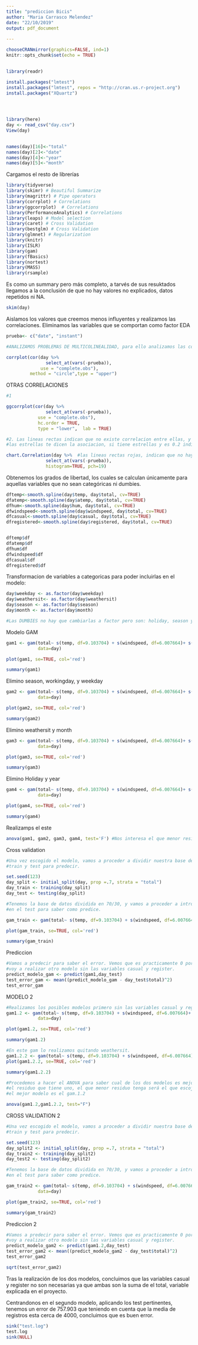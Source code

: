 ```yaml
---
title: "prediccion Bicis"
author: "Maria Carrasco Melendez"
date: "22/10/2019"
output: pdf_document
 
---
```



```r
chooseCRANmirror(graphics=FALSE, ind=1)
knitr::opts_chunk$set(echo = TRUE)
```

##

```r
library(readr)

install.packages("lmtest")
install.packages("lmtest", repos = "http://cran.us.r-project.org")
install.packages("XQuartz")




library(here)
day <- read_csv("day.csv")
View(day)

```

## 

```r
names(day)[16]<-"total"
names(day)[2]<-"date"
names(day)[4]<-"year"
names(day)[5]<-"month"

```
Cargamos el resto de librerías
```r
library(tidyverse)
library(skimr) # Beautiful Summarize
library(magrittr) # Pipe operators
library(corrplot) # Correlations
library(ggcorrplot)  # Correlations
library(PerformanceAnalytics) # Correlations
library(leaps) # Model selection
library(caret) # Cross Validation
library(bestglm) # Cross Validation
library(glmnet) # Regularization
library(knitr)
library(ISLR)
library(gam)
library(fBasics)
library(nortest)
library(MASS)
library(rsample)

```
Es como un summary pero más completo, a tarvés de sus resuktados llegamos a la conclusión de que no hay valores no explicados, datos repetidos ni NA.

```r
skim(day)
```

Aislamos los valores que creemos menos influyentes y realizamos las correlaciones. Eliminamos las variables que se comportan como factor
EDA
```r
prueba<- c("date", "instant")

#ANALIZAMOS PROBLEMAS DE MULTICOLINEALIDAD, para ello analizamos las correlaciones, tomando valores azul oscuros las variables muy correlacionadas y valores rojos las más independientes.

corrplot(cor(day %>% 
               select_at(vars(-prueba)), 
             use = "complete.obs"), 
         method = "circle",type = "upper")


```
OTRAS CORRELACIONES

```r
#1

ggcorrplot(cor(day %>% 
               select_at(vars(-prueba)), 
            use = "complete.obs"),
            hc.order = TRUE,
            type = "lower",  lab = TRUE)
```
```r
#2. Las lineas rectas indican que no existe correlacion entre ellas, y las estrellas cuales están correlacionadas.
#las estrellas te dicen la asociacion, si tiene estrellas y es 0.2 indica que es significativo

chart.Correlation(day %>%  #las lineas rectas rojas, indican que no hay correlacion
               select_at(vars(-prueba)),
               histogram=TRUE, pch=19)
```


Obtenemos los grados de libertad, los cuales se calculan únicamente para aquellas variables que no sean categóricas ni dumbies.

```r
dftemp<-smooth.spline(day$temp, day$total, cv=TRUE)
dfatemp<-smooth.spline(day$atemp, day$total, cv=TRUE)
dfhum<-smooth.spline(day$hum, day$total, cv=TRUE)
dfwindspeed<-smooth.spline(day$windspeed, day$total, cv=TRUE)
dfcasual<-smooth.spline(day$casual, day$total, cv=TRUE)
dfregistered<-smooth.spline(day$registered, day$total, cv=TRUE)


dftemp$df
dfatemp$df
dfhum$df
dfwindspeed$df
dfcasual$df
dfregistered$df

```


Transformacion de variables a categoricas para poder incluirlas en el modelo:

```r
day$weekday <- as.factor(day$weekday)
day$weathersit<- as.factor(day$weathersit)
day$season <- as.factor(day$season)
day$month <- as.factor(day$month)

#Las DUMBIES no hay que cambiarlas a factor pero son: holiday, season y workingday 
```

Modelo GAM

```r
gam1 <- gam(total~ s(temp, df=9.103704) + s(windspeed, df=6.007664)+ s(atemp, df=8.805497)+ s(hum, df=4.548876)+ s(casual, df=11.27571)+ s(registered, df=12.95976) + season + weekday + workingday + weathersit + month + holiday + year,
            data=day)

plot(gam1, se=TRUE, col='red')

```



```r
summary(gam1)
```
Elimino season, workingday, y weekday

```r

gam2 <- gam(total~ s(temp, df=9.103704) + s(windspeed, df=6.007664)+ s(atemp, df=8.805497)+ s(hum, df=4.548876)+ s(casual, df=11.27571)+ s(registered, df=12.95976) + weathersit + month + holiday + year,
            data=day)

plot(gam2, se=TRUE, col='red')
```


```r
summary(gam2)
```

Elimino weathersit y month
```r
gam3 <- gam(total~ s(temp, df=9.103704) + s(windspeed, df=6.007664)+ s(atemp, df=8.805497)+ s(hum, df=4.548876)+ s(casual, df=11.27571)+ s(registered, df=12.95976)+ holiday + year,
            data=day)

plot(gam3, se=TRUE, col='red')
```


```r
summary(gam3)
```

Elimino Holiday y year
```r
gam4 <- gam(total~ s(temp, df=9.103704) + s(windspeed, df=6.007664)+ s(atemp, df=8.805497)+ s(hum, df=4.548876)+ s(casual, df=11.27571)+ s(registered, df=12.95976),
            data=day)

plot(gam4, se=TRUE, col='red')
```

```r
summary(gam4)
```

Realizamps el este
```r
anova(gam1, gam2, gam3, gam4, test='F') #Nos interesa el que menor residuo tenga
```
Cross validation

```r
#Una vez escogido el modelo, vamos a proceder a dividir nuestra base de datos en 
#train y test para predecir. 

set.seed(123)
day_split <- initial_split(day, prop =.7, strata = "total")
day_train <- training(day_split)
day_test <- testing(day_split)

#Tenemos la base de datos dividida en 70/30, y vamos a proceder a introducir nuestro modelo
#en el test para saber como predice.

gam_train <- gam(total~ s(temp, df=9.103704) + s(windspeed, df=6.007664)+ s(atemp, df=8.805497)+ s(hum, df=4.548876)+ s(casual, df=11.27571)+ s(registered, df=12.95976) + season + weekday + workingday + weathersit + month + holiday + year,data=day_train)

plot(gam_train, se=TRUE, col='red')
```
```r
summary(gam_train)
```
Prediccion 
```r
#Vamos a predecir para saber el error. Vemos que es practicamente 0 por lo que 
#voy a realizar otro modelo sin las variables casual y register.
predict_modelo_gam <- predict(gam1,day_test)
test_error_gam <- mean((predict_modelo_gam - day_test$total)^2)
test_error_gam
```

MODELO 2

```r
#Realizamos los posibles modelos primero sin las variables casual y register
gam1.2 <- gam(total~ s(temp, df=9.103704) + s(windspeed, df=6.007664)+ s(atemp, df=8.805497)+ s(hum, df=4.548876)+ weekday + workingday + weathersit + month + holiday + year,
            data=day)

plot(gam1.2, se=TRUE, col='red')
```
```r
summary(gam1.2)
```


```r
#En este gam lo realizamos quitando weathersit. 
gam1.2.2 <- gam(total~ s(temp, df=9.103704) + s(windspeed, df=6.007664)+ s(atemp, df=8.805497)+ s(hum, df=4.548876) + weekday + workingday + year, data=day)
plot(gam1.2.2, se=TRUE, col='red')
```
```r
summary(gam1.2.2)
```
```r
#Procedemos a hacer el ANOVA para saber cual de los dos modelos es mejor teniendo en cuenta
#el residuo que tiene uno, el que menor residuo tenga será el que escojamos. En nuestro caso,   
#el mejor modelo es el gam.1.2

anova(gam1.2,gam1.2.2, test="F")
```

CROSS VALIDATION 2
```r
#Una vez escogido el modelo, vamos a proceder a dividir nuestra base de datos en 
#train y test para predecir. 

set.seed(123)
day_split2 <- initial_split(day, prop =.7, strata = "total")
day_train2 <- training(day_split2)
day_test2 <- testing(day_split2)

#Tenemos la base de datos dividida en 70/30, y vamos a proceder a introducir nuestro modelo
#en el test para saber como predice.

gam_train2 <- gam(total~ s(temp, df=9.103704) + s(windspeed, df=6.007664)+ s(atemp, df=8.805497)+ s(hum, df=4.548876)+ weekday + workingday + weathersit + month + holiday + year,
            data=day)

plot(gam_train2, se=TRUE, col='red')
```
```r
summary(gam_train2)
```
Prediccion 2

```r
#Vamos a predecir para saber el error. Vemos que es practicamente 0 por lo que 
#voy a realizar otro modelo sin las variables casual y register.
predict_modelo_gam2 <- predict(gam1.2,day_test)
test_error_gam2 <- mean((predict_modelo_gam2 - day_test$total)^2)
test_error_gam2
```


```r
sqrt(test_error_gam2)
```
Tras la realización de los dos modelos, concluimos que las variables casual y register no son necesarias ya que ambas son la suma de el total, variable explicada en el proyecto.

Centrandonos en el segundo modelo, aplicando los test pertinentes, tenemos 
un error de 757.903 que teniendo en cuenta que la media de registros esta cerca de 4000, concluimos que es buen error. 



```r
sink("test.log")
test.log
sink(NULL)

```








